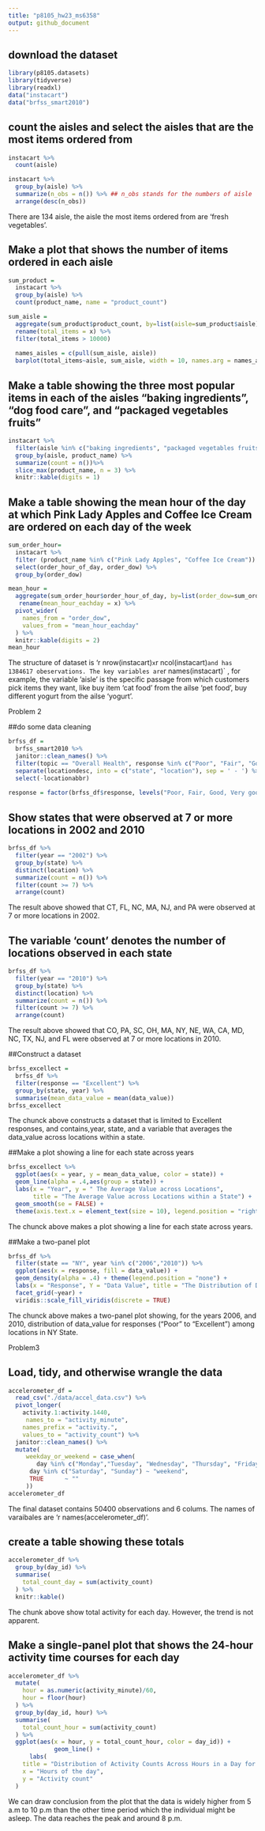 ```yaml
---
title: "p8105_hw23_ms6358"
output: github_document
---
```


## download the dataset

```r
library(p8105.datasets)
library(tidyverse)
library(readxl)
data("instacart")
data("brfss_smart2010")
```

## count the aisles and select the aisles that are the most items ordered from

```r
instacart %>%
  count(aisle) 

instacart %>%
  group_by(aisle) %>%
  summarize(n_obs = n()) %>% ## n_obs stands for the numbers of aisle
  arrange(desc(n_obs)) 
```
There are 134 aisle, the aisle the most items ordered from are 'fresh vegetables'.

## Make a plot that shows the number of items ordered in each aisle

```r
sum_product =
  instacart %>%
  group_by(aisle) %>%
  count(product_name, name = "product_count") 

sum_aisle = 
  aggregate(sum_product$product_count, by=list(aisle=sum_product$aisle), sum) %>% 
  rename(total_items = x) %>%
  filter(total_items > 10000) 
  
  names_aisles = c(pull(sum_aisle, aisle))
  barplot(total_items~aisle, sum_aisle, width = 10, names.arg = names_aisles, xlab = "Aisle", ylab = "Numbers", main = "The Number of Items Ordered in Each Aisle")
```
## Make a table showing the three most popular items in each of the aisles “baking ingredients”, “dog food care”, and “packaged vegetables fruits”

```r
instacart %>%
  filter(aisle %in% c("baking ingredients", "packaged vegetables fruits", "dog food care")) %>%
  group_by(aisle, product_name) %>%
  summarize(count = n())%>%
  slice_max(product_name, n = 3) %>%
  knitr::kable(digits = 1)
```


## Make a table showing the mean hour of the day at which Pink Lady Apples and Coffee Ice Cream are ordered on each day of the week

```r
sum_order_hour=
  instacart %>%
  filter (product_name %in% c("Pink Lady Apples", "Coffee Ice Cream")) %>%
  select(order_hour_of_day, order_dow) %>%
  group_by(order_dow) 

mean_hour = 
  aggregate(sum_order_hour$order_hour_of_day, by=list(order_dow=sum_order_hour$order_dow), mean) %>%
   rename(mean_hour_eachday = x) %>%
  pivot_wider(
    names_from = "order_dow",
    values_from = "mean_hour_eachday"
  ) %>%
  knitr::kable(digits = 2)
mean_hour
```

The structure of dataset  is 'r nrow(instacart)` x `r ncol(instacart)` and has 1384617 obeservations. The key variables are `r names(instacart)` , for example, the variable 'aisle' is the specific passage from which customers pick items they want, like buy item 'cat food' from the ailse 'pet food', buy different yogurt from the ailse 'yogurt'.


Problem 2

##do some data cleaning

```r
brfss_df = 
  brfss_smart2010 %>%
  janitor::clean_names() %>%
  filter(topic == "Overall Health", response %in% c("Poor", "Fair", "Good", "Very good", "Excellent")) %>%
  separate(locationdesc, into = c("state", "location"), sep = ' - ') %>%
  select(-locationabbr)
    
response = factor(brfss_df$response, levels("Poor, Fair, Good, Very good, Excellent") ,ordered = TRUE)
```

## Show states that were observed at 7 or more locations in 2002 and 2010

```r
brfss_df %>%
  filter(year == "2002") %>%
  group_by(state) %>%
  distinct(location) %>%
  summarize(count = n()) %>%
  filter(count >= 7) %>%
  arrange(count)
```

The result above showed that CT, FL, NC, MA, NJ, and PA were observed at 7 or more locations in 2002.

## The variable 'count' denotes the number of locations observed in each state

```r
brfss_df %>%
  filter(year == "2010") %>%
  group_by(state) %>%
  distinct(location) %>%
  summarize(count = n()) %>%
  filter(count >= 7) %>%
  arrange(count)
```

The result above showed that CO, PA, SC, OH, MA, NY, NE, WA, CA, MD, NC, TX, NJ, and FL were observed at 7 or more locations in 2010.


##Construct a dataset  

```r
brfss_excellect =
  brfss_df %>%
  filter(response == "Excellent") %>%
  group_by(state, year) %>%
  summarise(mean_data_value = mean(data_value)) 
brfss_excellect
```
The chunck above constructs a dataset that is limited to Excellent responses, and contains,year, state, and a variable that averages the data_value across locations within a state.

##Make a plot showing a line for each state across years 

```r
brfss_excellect %>%
  ggplot(aes(x = year, y = mean_data_value, color = state)) + 
  geom_line(alpha = .4,aes(group = state)) +
  labs(x = "Year", y = " The Average Value across Locations", 
       title = "The Average Value across Locations within a State") + 
  geom_smooth(se = FALSE) +
  theme(axis.text.x = element_text(size = 10), legend.position = "right")
```

The chunck above makes a plot showing a line for each state across years.

##Make a two-panel plot

```r
brfss_df %>%
  filter(state == "NY", year %in% c("2006","2010")) %>%
  ggplot(aes(x = response, fill = data_value)) +
  geom_density(alpha = .4) + theme(legend.position = "none") + 
  labs(x = "Response", Y = "Data Value", title = "The Distribution of Data Value across Overall Health Responses in 2006 and 2010 in NY") +
  facet_grid(~year) +
  viridis::scale_fill_viridis(discrete = TRUE)
```

The chunck above makes a two-panel plot showing, for the years 2006, and 2010, distribution of data_value for responses (“Poor” to “Excellent”) among locations in NY State.

Problem3

## Load, tidy, and otherwise wrangle the data

```r
accelerometer_df = 
  read_csv("./data/accel_data.csv") %>%
  pivot_longer(
    activity.1:activity.1440,
     names_to = "activity_minute", 
    names_prefix = "activity.",
    values_to = "activity_count") %>%
  janitor::clean_names() %>%
  mutate(
     weekday_or_weekend = case_when(
        day %in% c("Monday","Tuesday", "Wednesday", "Thursday", "Friday") ~ "weekday",
      day %in% c("Saturday", "Sunday") ~ "weekend",
      TRUE      ~ ""
     ))
accelerometer_df           
```
The final dataset contains 50400 observations and 6 colums. The names of varaibales are 'r names(accelerometer_df)'.

## create a table showing these totals

```r
accelerometer_df %>%
  group_by(day_id) %>%
  summarise(
    total_count_day = sum(activity_count)
  ) %>%
  knitr::kable()
```
The chunk above show total activity for each day. However, the trend is not apparent.

## Make a single-panel plot that shows the 24-hour activity time courses for each day

```r
accelerometer_df %>%
  mutate(
    hour = as.numeric(activity_minute)/60,
    hour = floor(hour)
  ) %>%
  group_by(day_id, hour) %>%
  summarise(
    total_count_hour = sum(activity_count)
  ) %>%
  ggplot(aes(x = hour, y = total_count_hour, color = day_id)) +
             geom_line() + 
      labs(
    title = "Distribution of Activity Counts Across Hours in a Day for Each Day of the study",
    x = "Hours of the day",
    y = "Activity count"
  )
```

We can draw conclusion from the plot that the data is widely higher from 5 a.m to 10 p.m than the other time period which the individual might be asleep. The data reaches the peak and around 8 p.m.
